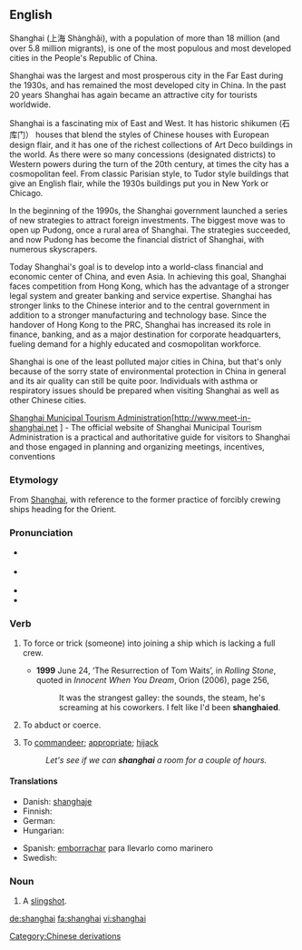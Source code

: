 {{was wotd|2008|April|23}}
{{also|Shanghai}}
==English==
Shanghai (上海 Shànghǎi), with a population of more than 18 million (and over 5.8 million migrants), is one of the most populous and most developed cities in the People's Republic of China.

Shanghai was the largest and most prosperous city in the Far East during the 1930s, and has remained the most developed city in China. In the past 20 years Shanghai has again became an attractive city for tourists worldwide. 

Shanghai is a fascinating mix of East and West. It has historic shikumen (石库门） houses that blend the styles of Chinese houses with European design flair, and it has one of the richest collections of Art Deco buildings in the world. As there were so many concessions (designated districts) to Western powers during the turn of the 20th century, at times the city has a cosmopolitan feel. From classic Parisian style, to Tudor style buildings that give an English flair, while the 1930s buildings put you in New York or Chicago.

In the beginning of the 1990s, the Shanghai government launched a series of new strategies to attract foreign investments. The biggest move was to open up Pudong, once a rural area of Shanghai. The strategies succeeded, and now Pudong has become the financial district of Shanghai, with numerous skyscrapers.

Today Shanghai's goal is to develop into a world-class financial and economic center of China, and even Asia. In achieving this goal, Shanghai faces competition from Hong Kong, which has the advantage of a stronger legal system and greater banking and service expertise. Shanghai has stronger links to the Chinese interior and to the central government in addition to a stronger manufacturing and technology base. Since the handover of Hong Kong to the PRC, Shanghai has increased its role in finance, banking, and as a major destination for corporate headquarters, fueling demand for a highly educated and cosmopolitan workforce.

Shanghai is one of the least polluted major cities in China, but that's only because of the sorry state of environmental protection in China in general and its air quality can still be quite poor. Individuals with asthma or respiratory issues should be prepared when visiting Shanghai as well as other Chinese cities. 

[[Shanghai Municipal Tourism Administration]][http://www.meet-in-shanghai.net
] - The official website of Shanghai Municipal Tourism Administration is a practical and authoritative guide for visitors to Shanghai and those engaged in planning and organizing meetings, incentives, conventions 

===Etymology===
From [[w:Shanghai|Shanghai]], with reference to the former practice of forcibly crewing ships heading for the Orient.

===Pronunciation===
* {{a|UK}} {{IPA|/ˌʃaŋˈhaɪ/}}
* {{a|US}} {{IPA|/ˈʃeɪŋ.haɪ/|/ˌʃeɪŋˈhaɪ/}}
* {{audio|en-us-shanghai.ogg|Audio (US)}}
* {{rhymes|aɪ}}

===Verb===
{{en-verb}}

# {{transitive}} To force or trick (someone) into joining a ship which is lacking a full crew.
#* '''1999''' June 24, ‘The Resurrection of Tom Waits’, in ''Rolling Stone'', quoted in ''Innocent When You Dream'', Orion (2006), page 256,
#*: It was the strangest galley: the sounds, the steam, he's screaming at his coworkers.  I felt like I'd been '''shanghaied'''.
# {{transitive}} To abduct or coerce.
# {{transitive}} To [[commandeer]]; [[appropriate]]; [[hijack]]
#: ''Let's see if we can '''shanghai''' a room for a couple of hours.''

====Translations====
{{trans-top|to force or trick into joining a ship}}
* Danish: [[shanghaje]]
* Finnish: {{t|fi|shanghaijata}}
* German: {{t+|de|schanghaien}}
* Hungarian: {{t+|hu|elrabol}}
{{trans-mid}}
* Spanish: [[emborrachar]] para llevarlo como marinero
* Swedish: {{t|sv|sjanghaja}}
{{trans-bottom}}

===Noun===
{{en-noun}}

# {{dated}} A [[slingshot]].

[[Category:Chinese derivations]]

[[de:shanghai]]
[[fa:shanghai]]
[[vi:shanghai]]